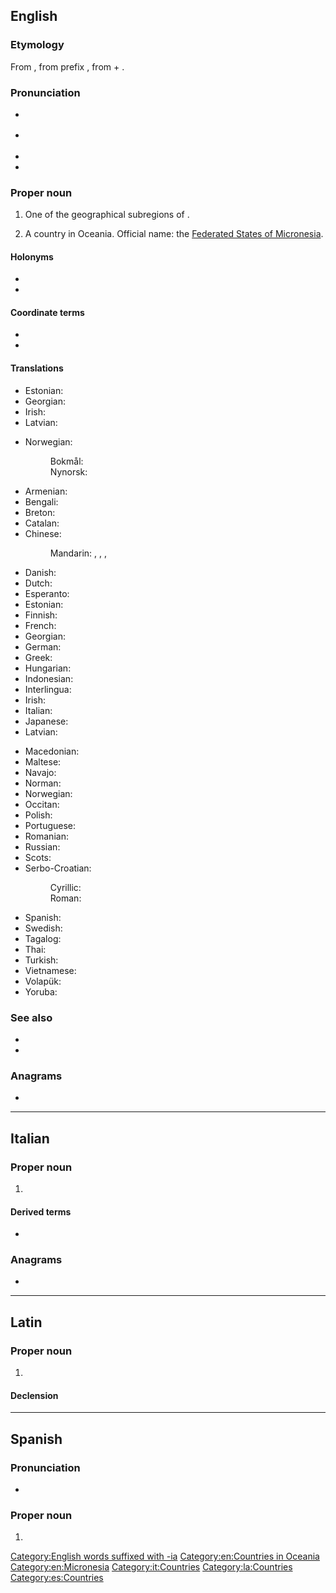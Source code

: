 {{also|micronesia|micronésia|Micronésia}}
==English==

===Etymology===
From {{der|en|grc|μικρονήσος|t=small island}}, from prefix {{m|grc|μικρο-|t=[[micro-]]}}, from {{m|grc|μικρός|t=small, mimimum}} + {{m|grc|νήσος|t=island}}.

===Pronunciation===
{{wikipedia}}
{{wikipedia|Federated States of Micronesia}}
* {{a|UK}} {{IPA|en|/ˌmaɪ.kɹəʊˈniː.zi.ə/|/ˌmaɪ.kɹəʊˈniː.ʒə/|/ˌmaɪ.kɹəʊˈniː.ʃə/}}
* {{a|US}} {{IPA|en|/ˌmaɪ.kɹoʊˈniː.ʒə/|/ˌmaɪ.kɹoʊˈniː.zi.ə/}}
* {{audio|en|en-us-Micronesia.ogg|Audio (US)}}
* {{rhymes|en|iːʒə}}

===Proper noun===
{{en-proper noun}}

# One of the geographical subregions of {{l|en|Oceania}}.
# {{senseid|en|Q702}}A country in Oceania. Official name: the [[Federated States of Micronesia]].

====Holonyms====
* {{l|en|Austronesia}}
* {{l|en|Oceania}}

====Coordinate terms====
* {{l|en|Melanesia}}
* {{l|en|Polynesia}}

====Translations====
{{trans-top|geographical region}}
* Estonian: {{t|et|Mikroneesia}}
* Georgian: {{t|ka|მიკრონეზია}}
* Irish: {{t|ga|Micrinéis|f|alt=an Mhicrinéis}}
* Latvian: {{t|lv|Mikronēzija|f}}
{{trans-mid}}
* Norwegian:
*: Bokmål: {{t|nb|Mikronesia}}
*: Nynorsk: {{t+|nn|Mikronesia}}
{{trans-bottom}}

{{trans-top|id=Q702|country}}
* Armenian: {{t|hy|Միկրոնեզիա}}
* Bengali: {{t|bn|মাইক্রোনেশিয়া|tr=ma'ikroneśiya}}
* Breton: {{t|br|Mikronezia}}
* Catalan: {{t|ca|Micronèsia|f}}
* Chinese:
*: Mandarin: {{t+|cmn|密克羅尼西亞}}, {{t+|cmn|密克罗尼西亚|tr=Mìkèluóníxīyà}}, {{t|cmn|米克羅尼西亞}}, {{t|cmn|米克罗尼西亚|tr=Mìkèluóníxīyà}}
* Danish: {{t+|da|Mikronesien}}
* Dutch: {{t+|nl|Micronesia}}
* Esperanto: {{t|eo|Mikronezio}}
* Estonian: {{t|et|Mikroneesia}}
* Finnish: {{t+|fi|Mikronesia}}
* French: {{t+|fr|Micronésie}}
* Georgian: {{t|ka|მიკრონეზია}}
* German: {{t+|de|Mikronesien}}
* Greek: {{t+|el|Μικρονησία|f}}
* Hungarian: {{t+|hu|Mikronézia}}
* Indonesian: {{t|id|Mikronesia}}
* Interlingua: {{t|ia|Micronesia}}
* Irish: {{t|ga|Micrinéis|f|alt=an Mhicrinéis}}
* Italian: {{t|it|Micronesia}}
* Japanese: {{t+|ja|ミクロネシア|tr=Mikuroneshia}}
* Latvian: {{t|lv|Mikronēzija|f}}
{{trans-mid}}
* Macedonian: {{t|mk|Микроне́зија|f}}
* Maltese: {{t|mt|Mikronesja|alt=il-Mikronesja}}
* Navajo: {{t|nv|Eʼeʼaahjí Tónteel bikáaʼgi Kéyah Yázhí dah Ndaaʼeełgo Ałhidadiidzooígíí}}
* Norman: {{t|nrf|Micronésie|f}}
* Norwegian: {{t|no|Mikronesiaføderasjonen}}
* Occitan: {{t+|oc|Micronesia|f}}
* Polish: {{t+|pl|Mikronezja}}
* Portuguese: {{t+|pt|Micronésia}}
* Romanian: {{t|ro|Micronezia|f}}
* Russian: {{t+|ru|Микроне́зия|f|tr=Mikronɛ́zija}}
* Scots: {{t|sco|Micronesie}}
* Serbo-Croatian:
*: Cyrillic: {{t|sh|Микро̀не̄зија|f}}
*: Roman: {{t+|sh|Mikrònēzija|f}}
* Spanish: {{t+|es|Micronesia}}
* Swedish: {{t+|sv|Mikronesien}}
* Tagalog: {{t|tl|Mikpuluan}}
* Thai: {{t+|th|ไมโครนีเซีย}}
* Turkish: {{t+|tr|Mikronezya}}
* Vietnamese: {{t|vi|Mai-crô-nê-xi-a}}
* Volapük: {{t+|vo|Smala-Seanuäns}}
* Yoruba: {{t|yo|Makoronesia}}
{{trans-bottom}}

===See also===
* {{l|en|Palikir}}
* {{l|en|Appendix:Countries of the world|Countries of the world}}

===Anagrams===
* {{anagrams|en|a=aceiimnors|acrimonies|anisomeric|carmoisine}}

[[Category:English words suffixed with -ia]]
[[Category:en:Countries in Oceania]]
[[Category:en:Micronesia]]

----

==Italian==
{{wikipedia|lang=it}}

===Proper noun===
{{it-proper noun|f}}

# {{l|en|Micronesia}}

====Derived terms====
* {{l|it|micronesiano}}

===Anagrams===
* {{anagrams|it|sinceriamo}}

[[Category:it:Countries]]

----

==Latin==
{{wikipedia|lang=la}}

===Proper noun===
{{la-proper noun|Micronēsia<1.loc>}}

# {{lb|la|New Latin}} {{l|en|Micronesia}}

====Declension====
{{la-ndecl|Micronēsia<1.loc>}}

[[Category:la:Countries]]

----

==Spanish==
{{wikipedia|lang=es}}

===Pronunciation===
* {{es-IPA}}

===Proper noun===
{{es-proper noun|f}}

# {{l|en|Micronesia}}

[[Category:es:Countries]]